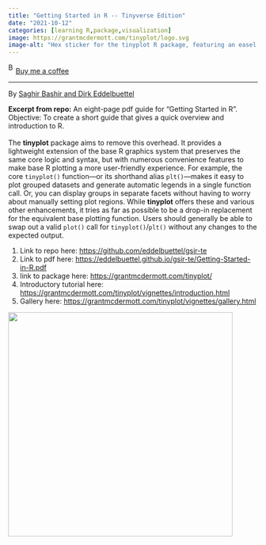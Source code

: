 ```yaml
---
title: "Getting Started in R -- Tinyverse Edition"
date: "2021-10-12"
categories: [learning R,package,visualization]
image: https://grantmcdermott.com/tinyplot/logo.svg
image-alt: "Hex sticker for the tinyplot R package, featuring an easel with a stylized plot of colorful dots and density curves, and the package name 'tinyplot' written below in blue text."
---
```


<link href="https://fonts.googleapis.com/css?family=Cookie" rel="stylesheet"><a class="bmc-button" target="_blank" href="https://www.buymeacoffee.com/JoscelinRocha">![Buy me a coffee](https://cdn.buymeacoffee.com/buttons/bmc-new-btn-logo.svg){alt="Buy me a coffee" width="15" height="21"}Buy me a coffee</a>

------------------------------------------------------------------------

By [Saghir Bashir and Dirk Eddelbuettel](https://github.com/eddelbuettel/gsir-te)

**Excerpt from repo:** An eight-page pdf guide for "Getting Started in R". Objective: To create a short guide that gives a quick overview and introduction to R.\
\
The **tinyplot** package aims to remove this overhead. It provides a lightweight extension of the base R graphics system that preserves the same core logic and syntax, but with numerous convenience features to make base R plotting a more user-friendly experience. For example, the core `tinyplot()` function—or its shorthand alias `plt()`—makes it easy to plot grouped datasets and generate automatic legends in a single function call. Or, you can display groups in separate facets without having to worry about manually setting plot regions. While **tinyplot** offers these and various other enhancements, it tries as far as possible to be a drop-in replacement for the equivalent base plotting function. Users should generally be able to swap out a valid `plot()` call for `tinyplot()`/`plt()` without any changes to the expected output.

1.  Link to repo here: <https://github.com/eddelbuettel/gsir-te>
2.  Link to pdf here: <https://eddelbuettel.github.io/gsir-te/Getting-Started-in-R.pdf>
3.  link to package here: <https://grantmcdermott.com/tinyplot/>
4.  Introductory tutorial here: <https://grantmcdermott.com/tinyplot/vignettes/introduction.html>
5.  Gallery here: <https://grantmcdermott.com/tinyplot/vignettes/gallery.html>

![](https://grantmcdermott.com/tinyplot/logo.svg){width="453"}
